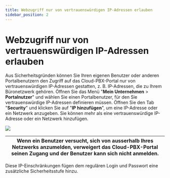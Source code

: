 ```yaml
---
title: Webzugriff nur von vertrauenswürdigen IP-Adressen erlauben
sidebar_position: 2
---
```


# Webzugriff nur von vertrauenswürdigen IP-Adressen erlauben

Aus Sicherheitsgründen können Sie Ihren eigenen Benutzer oder anderen Portalbenutzern den Zugriff auf das Cloud-PBX-Portal nur von vertrauenswürdigen IP-Adressen gestatten, z. B. IP-Adressen, die zu Ihrem Büronetzwerk gehören. Öffnen Sie das Menü "**Mein Unternehmen** > **Portalnutzer**" und wählen Sie einen Portalbenutzer, für den Sie vertrauenswürdige IP-Adressen definieren müssen. Öffnen Sie den Tab "**Security**" und klicken Sie auf "**IP hinzufügen**", um eine IP-Adresse oder ein Netzwerk anzugeben. Sie können mehr als eine vertrauenswürdige IP-Adresse oder ein Netzwerk hinzufügen.

![](./img/Security-IP_restrictions_added.png)

| Wenn ein Benutzer versucht, sich von ausserhalb Ihres Netzwerks anzumelden, verweigert das Cloud-PBX-Portal seinen Zugang und der Benutzer kann sich nicht anmelden. |
| -------------------------------------------------------------------------------------------------------------------------------------------------------------------- |

Diese IP-Einschränkungen fügen dem regulären Login und Passwort eine zusätzliche Sicherheitsstufe hinzu.
